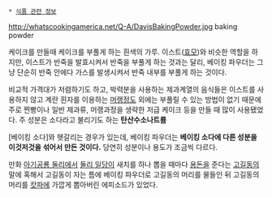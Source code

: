  * [[식품 관련 정보]]

http://whatscookingamerica.net/Q-A/DavisBakingPowder.jpg
baking powder

케이크를 만들때 케이크를 부풀게 하는 흰색의 가루. 이스트([[효모]])와 비슷한 역할을 하지만, 이스트가 반죽을 발효시켜서 반죽을 부풀게 하는 것과는 달리, 베이킹 파우더는 그냥 단순히 반죽 안에다 가스를 발생시켜서 반죽 내부를 부풀게 하는 것이다. 

비교적 가격대가 저렴하기도 하고, 박력분을 사용하는 제과계열의 음식들은 이스트를 사용하지 않고 계란 흰자를 이용하는 [[머랭]]정도 외에는 부풀릴 수 있는 방법이 없기 때문에 주로 찐빵이나 일반 제과류, 머랭과정을 생략한 저급 케이크 등을 만들 때 많이 사용됐었다. 주 성분은 소다라고 불리기도 하는 '''탄산수소나트륨''' 

[베이킹 소다]와 헷갈리는 경우가 있는데, 베이킹 파우더는 '''베이킹 소다에 다른 성분을 이것저것을 섞어서 만든 것이다.''' 당연히 성분이나 용도가 조금씩 다르다. 

만화 [[아기공룡 둘리]]에서 [[둘리 일당]]이 새치를 하나 뽑을 때마다 [[용돈]]을 준다는 [[고길동]]의 말에 혹해서 고길동이 자는 틈에 베이킹 파우더로 고길동의 머리를 물들인 뒤 고길동의 머리를 [[캇파]]에 가깝게 뽑아버린 에피소드가 있었다.

